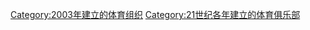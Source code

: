 {{Cat topic in year| topic=建立的體育俱樂部| year=2003}}

[[Category:2003年建立的体育组织|Category:2003年建立的体育组织]]
[[Category:21世纪各年建立的体育俱乐部|Category:21世纪各年建立的体育俱乐部]]